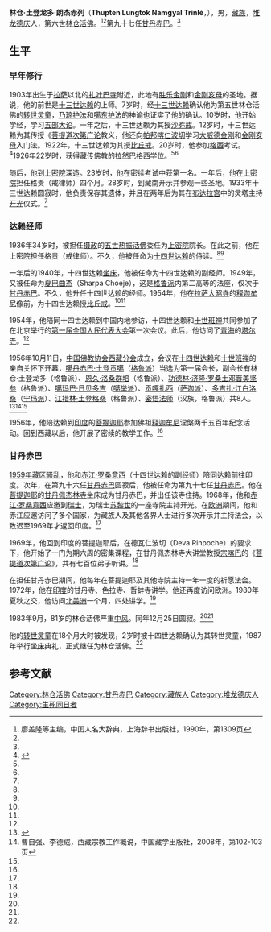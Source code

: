 '''林仓·土登龙多·朗杰赤列'''（'''Thupten Lungtok Namgyal Trinlé'''，{{bd|1903年||1983年|}}），男，[[藏族|藏族]]，[[堆龙德庆|堆龙德庆]]人，第六世[[林仓活佛|林仓活佛]]。<ref name=liao>廖盖隆等主编，中囯人名大辞典，上海辞书出版社，1990年，第1309页</ref><ref name=xiongdeng/>第九十七任[[甘丹赤巴|甘丹赤巴]]。<ref name=xiongdeng/>

== 生平 ==
=== 早年修行 ===
1903年出生于[[拉萨|拉萨]]以北的[[扎叶巴寺|扎叶巴寺]]附近，此地有[[胜乐金刚|胜乐金刚]]和[[金刚亥母|金刚亥母]]的圣地。据说，他的前世是[[十三世达赖|十三世达赖]]的上师。7岁时，经[[十三世达赖|十三世达赖]]确认他为第五世林仓活佛的[[转世灵童|转世灵童]]，[[乃琼护法|乃琼护法]]和[[噶东护法|噶东护法]]的神谕也证实了他的确认。10岁时，他开始学经，学习[[五部大论|五部大论]]。一年之后，十三世达赖为其授[[沙弥戒|沙弥戒]]。12岁时，十三世达赖为其传授《[[菩提道次第广论|菩提道次第广论]]教义，他还向[[帕绷喀仁波切|帕邦喀仁波切]]学习[[大威德金刚|大威德金刚]]和[[金刚亥母|金刚亥母]]入门法。1922年，十三世达赖为其授[[比丘戒|比丘戒]]。20岁时，他参加[[格西|格西]]考试。<ref name=xiongdeng>{{Cite web |url=http://www.xiongdeng.com/?p=1437 |title=至尊林仁波切（1903年-1983年），多杰雄登，于2014-05-05查阅 |access-date=2014-05-05 |archive-date=2020-08-05 |archive-url=https://web.archive.org/web/20200805214732/http://www.xiongdeng.com/?p=1437 |dead-url=no }}</ref>1926年22岁时，获得[[藏传佛教|藏传佛教]]的[[拉然巴格西|拉然巴格西]]学位。<ref name=liao/><ref name=xiongdeng/>

随后，他到[[上密院|上密院]]深造。23岁时，他在密续考试中获第一名。一年后，他在[[上密院|上密院]]担任格贵（戒律师）四个月。28岁时，到藏南开示并参观一些圣地。1933年十三世达赖圆寂时，他负责保存其遗体，并且在两年后为其在[[布达拉宫|布达拉宫]]中的灵塔主持[[开光|开光]]仪式。<ref name=xiongdeng/>

=== 达赖经师 ===
1936年34岁时，被担任[[西藏摄政列表|摄政]]的[[土登江白益西丹贝坚赞|五世热振活佛]]委任为[[上密院|上密院]]院长。在此之前，他在上密院担任格贵（戒律师）。不久，他被任命为[[十四世达赖|十四世达赖]]的侍读。<ref name=xiongdeng/><ref name=liao/>

一年后的1940年，十四世达赖[[坐床|坐床]]，他被任命为十四世达赖的副经师。1949年，又被任命为[[夏巴曲杰|夏巴曲杰]]（Sharpa Choeje），这是[[格鲁派|格鲁派]]内第二高等的法座，仅次于[[甘丹赤巴|甘丹赤巴]]。不久，他升任十四世达赖的经师。1954年，他在[[拉萨|拉萨]][[大昭寺|大昭寺]]的[[释迦牟尼|释迦牟尼]]像前，为十四世达赖授[[比丘戒|比丘戒]]。<ref name=xiongdeng/><ref name=liao/>

1954年，他陪同十四世达赖到中国内地参访，十四世达赖和[[十世班禅|十世班禅]]共同参加了在北京举行的[[第一届全国人民代表大会|第一届全国人民代表大会]]第一次会议。此后，他访问了[[青海|青海]]的[[塔尔寺|塔尔寺]]。<ref name=xiongdeng/>

1956年10月11日，[[中国佛教协会西藏分会|中国佛教协会西藏分会]]成立，会议在[[十四世达赖|十四世达赖]]和[[十世班禅|十世班禅]]的亲自关怀下开幕，[[甘丹赤巴·土登贡噶|噶丹赤巴·土登贡噶]]（[[格鲁派|格鲁派]]）当选为第一届会长，副会长有林仓·土登龙多（格鲁派）、[[恩久·洛桑群培|恩久·洛桑群培]]（格鲁派）、[[达察·罗桑土邓晋美坚参|功德林·济隆·罗桑土邓晋美坚参]]（格鲁派）、[[噶玛巴·让琼日必多吉|噶玛巴·日贝多吉]]（[[噶举派|噶举派]]）、[[贡嘎扎西|贡嘎扎西]]（[[萨迦派|萨迦派]]）、[[多吉扎·江白洛桑|多吉扎·江白洛桑]]（[[宁玛派|宁玛派]]）、[[江措林·土登格桑|江措林·土登格桑]]（格鲁派）、[[密悟法师|密悟法师]]（汉族，格鲁派）共8人。<ref name=zgfx>{{Cite web |url=http://www.chinabuddhism.com.cn/js/hb/2012-03-15/465.html |title=中国佛教协会大事年表，中国佛教协会，2012-03-15 |access-date=2014-05-05 |archive-date=2018-10-04 |archive-url=https://web.archive.org/web/20181004001800/http://www.chinabuddhism.com.cn/js/hb/2012-03-15/465.html |dead-url=no }}</ref><ref name=cao>曹自强、李德成，西藏宗教工作概说，中国藏学出版社，2008年，第102-103页</ref><ref name=liao/>

1956年，他陪达赖到[[印度|印度]]的[[菩提迦耶|菩提迦耶]]参加佛祖[[释迦牟尼|释迦牟尼]]涅槃两千五百年纪念活动。回到西藏以后，他开展了密续的教学工作。<ref name=xiongdeng/>

=== 甘丹赤巴 ===
[[1959年藏区骚乱|1959年藏区骚乱]]，他和[[赤江·罗桑意西|赤江·罗桑意西]]（十四世达赖的副经师）陪同达赖前往印度。次年，在第九十六任[[甘丹赤巴|甘丹赤巴]]圆寂后，他被任命为第九十七任[[甘丹赤巴|甘丹赤巴]]。他在[[菩提迦耶|菩提迦耶]]的[[甘丹佩杰林寺|甘丹佩杰林寺]]坐床成为甘丹赤巴，并出任该寺住持。1968年，他和[[赤江·罗桑意西|赤江·罗桑意西]]应邀到[[瑞士|瑞士]]，为瑞士[[苏黎世|苏黎世]]{{link-en|瑞康|Rikon im Tösstal|瑞康}}的一座寺院{{link-en|绰贺刚寺|Tibet Institute Rikon|绰贺刚寺（Choekhorgon Monastery）}}主持开光。在[[欧洲|欧洲]]期间，他和赤江应邀访问了多个国家，为藏族人及其他各界人士进行多次开示并主持法会，以致迟至1969年才返回印度。<ref name=xiongdeng/>

1969年，他回到印度的菩提迦耶后，在德瓦仁波切（Deva Rinpoche）的要求下，他开始了一门为期六周的密集课程，在甘丹佩杰林寺大讲堂教授[[宗喀巴|宗喀巴]]的《[[菩提道次第广论|菩提道次第广论]]》，共有七百位弟子听讲。<ref name=xiongdeng/>

在担任甘丹赤巴期间，他每年在菩提迦耶及其他寺院主持一年一度的祈愿法会。1972年，他在[[印度|印度]]的甘丹寺、色拉寺、哲蚌寺讲学。他还再度访问欧洲。1980年夏秋之交，他访问[[北美洲|北美洲]]一个月，四处讲学。<ref name=xiongdeng/>

1983年9月，81岁的林仓活佛严重[[中风|中风]]。同年12月25日圆寂。<ref name=xiongdeng/><ref name=liao/>

他的[[转世灵童|转世灵童]]在18个月大时被发现，2岁时被十四世达赖确认为其转世灵童，1987年举行[[坐床|坐床]]典礼，正式继任为林仓活佛。<ref name=xiongdeng/>

== 参考文献 ==
{{reflist}} 

{{中国佛教协会第二届理事会}}

{{Authority control}}
{{DEFAULTSORT:}}
[[Category:林仓活佛|Category:林仓活佛]]
[[Category:甘丹赤巴|Category:甘丹赤巴]]
[[Category:藏族人|Category:藏族人]]
[[Category:堆龙德庆人|Category:堆龙德庆人]]
[[Category:生死同日者|Category:生死同日者]]